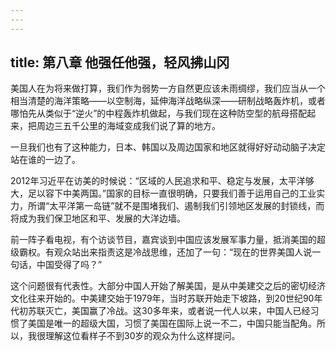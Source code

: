 ```yaml
---
---
---
```

title: 第八章 他强任他强，轻风拂山冈
---


美国人在为将来做打算，我们作为弱势一方自然更应该未雨绸缪，我们应当从一个相当清楚的海洋策略——以空制海，延伸海洋战略纵深——研制战略轰炸机，或者哪怕先从类似于“逆火”的中程轰炸机做起，与我们现在这种防空型的航母搭配起来，把周边三五千公里的海域变成我们说了算的地方。

一旦我们也有了这种能力，日本、韩国以及周边国家和地区就得好好动动脑子决定站在谁的一边了。

2012年习近平在访美的时候说：“区域的人民追求和平、稳定与发展，太平洋够大，足以容下中美两国。”国家的目标一直很明确，只要我们善于运用自己的工业实力，所谓“太平洋第一岛链”就不是围堵我们、遏制我们引领地区发展的封锁线，而将成为我们保卫地区和平、发展的大洋边墙。

前一阵子看电视，有个访谈节目，嘉宾谈到中国应该发展军事力量，抵消美国的超级霸权。有观众站出来指责这是冷战思维，还加了一句：“现在的世界美国人说一句话，中国受得了吗？”

这个问题很有代表性。大部分中国人开始了解美国，是从中美建交之后的密切经济文化往来开始的。中美建交始于1979年，当时苏联开始走下坡路，到20世纪90年代初苏联灭亡，美国赢了冷战。这30多年来，或者说一代人以来，中国人已经习惯了美国是唯一的超级大国，习惯了美国在国际上说一不二，中国只能当配角。所以，我很理解这位看样子不到30岁的观众为什么这样提问。


